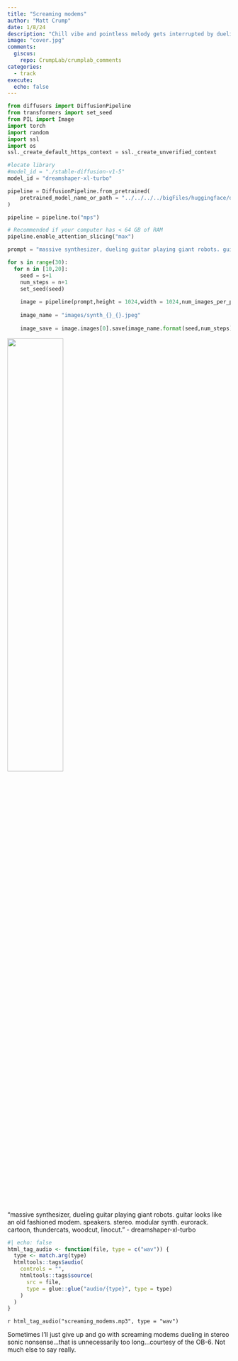 ```yaml
---
title: "Screaming modems"
author: "Matt Crump"
date: 1/8/24
description: "Chill vibe and pointless melody gets interrupted by dueling screaming modem solo battle that goes on for too long."
image: "cover.jpg"
comments:
  giscus: 
    repo: CrumpLab/crumplab_comments
categories: 
  - track
execute: 
  echo: false
---
```


```python
from diffusers import DiffusionPipeline
from transformers import set_seed
from PIL import Image
import torch
import random
import ssl
import os
ssl._create_default_https_context = ssl._create_unverified_context

#locate library
#model_id = "./stable-diffusion-v1-5"
model_id = "dreamshaper-xl-turbo"

pipeline = DiffusionPipeline.from_pretrained(
	pretrained_model_name_or_path = "../../../../bigFiles/huggingface/dreamshaper-xl-turbo/"
)

pipeline = pipeline.to("mps")

# Recommended if your computer has < 64 GB of RAM
pipeline.enable_attention_slicing("max")

prompt = "massive synthesizer, dueling guitar playing giant robots. guitar looks like an old fashioned modem. speakers. stereo. modular synth. eurorack. cartoon, thundercats, woodcut, linocut."

for s in range(30):
  for n in [10,20]:
    seed = s+1
    num_steps = n+1
    set_seed(seed)
    
    image = pipeline(prompt,height = 1024,width = 1024,num_images_per_prompt = 1,num_inference_steps=num_steps)
    
    image_name = "images/synth_{}_{}.jpeg"
    
    image_save = image.images[0].save(image_name.format(seed,num_steps))

```


![](cover.jpg){width=50% fig-align="left"}


::: column-margin
"massive synthesizer, dueling guitar playing giant robots. guitar looks like an old fashioned modem. speakers. stereo. modular synth. eurorack. cartoon, thundercats, woodcut, linocut." - dreamshaper-xl-turbo
:::

```r
#| echo: false
html_tag_audio <- function(file, type = c("wav")) {
  type <- match.arg(type)
  htmltools::tags$audio(
    controls = "",
    htmltools::tags$source(
      src = file,
      type = glue::glue("audio/{type}", type = type)
    )
  )
}

```

`r html_tag_audio("screaming_modems.mp3", type = "wav")`

Sometimes I'll just give up and go with screaming modems dueling in stereo sonic nonsense...that is unnecessarily too long...courtesy of the OB-6. Not much else to say really. 


